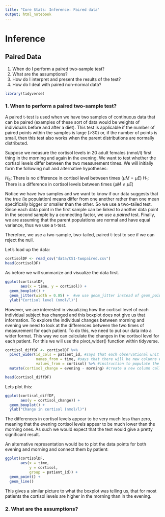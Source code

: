 ```yaml
---
title: "Core Stats: Inference: Paired data"
output: html_notebook
---
```


# Inference

## Paired Data

1) When do I perform a paired two-sample test?
2) What are the assumptions?
3) How do I interpret and present the results of the test?
4) How do I deal with paired non-normal data?

```r
library(tidyverse)
```


### 1. When to perform a paired two-sample test?
A paired t-test is used when we have two samples of continuous data that can be paired (examples of these sort of data would be weights of individuals before and after a diet). This test is applicable if the number of paired points within the samples is large (>30) or, if the number of points is small, then this test also works when the parent distributions are normally distributed.

Suppose we measure the cortisol levels in 20 adult females (nmol/l) first thing in the morning and again in the evening. We want to test whether the cortisol levels differ between the two measurement times. We will initially form the following null and alternative hypotheses:

$H_9$: There is no difference in cortisol level between times $(\mu M = \mu E)$
$H_1$: There is a difference in cortisol levels between times $(\mu M \neq \mu E)$

Notice we have two samples and we want to know if our data suggests that the true (ie population) means differ from one another rather than one mean specifically bigger or smaller than the other. So we use a two-tailed test. Since each data point in the first sample can be linked to another data point in the second sample by a connecting factor, we use a *paired* test. Finally, we are assuming that the parent populations are normal and have equal variance, thus we use a t-test.

Therefore, we use a two-sample, two-tailed, paired t-test to see if we can reject the null.

Let's load up the data:
```r
cortisolDF <- read_csv("data/CS1-twopaired.csv")
head(cortisolDF)
```

As before we will summarize and visualize the data first.

```r
ggplot(cortisolDF,
       aes(x = time, y = cortisol)) +
  geom_boxplot() +
  geom_jitter(width = 0.05) +  #we use geom_jitter instead of geom_point to add a small amount of variation in the points for better visibility and avoid overlapping points in the boxplot
  ylab("Cortisol level (nmol/l)")
```

However, we are interested in visualizing how the cortisol level of each individual subject has changed and this boxplot does not give us that information. To explore the individual changes between morning and evening we need to look at the differences between the two times of measurement for each patient. To do this, we need to put our data into a wider format. This way we can calculate the changes in the cortisol level for each patient. For this we will use the pivot_wider() function within tidyverse.

```r
cortisol_diffDF <- cortisolDF %>%
  pivot_wider(id_cols = patient_id, #says that each observational unit is determined by patient_id
              names_from = time, #says that there will be new columns with names from the 'time' column (here we only have morning and evening)
              values_from = cortisol) %>% #instruction to populate the new columns with the values coming from the 'cortisol' column
  mutate(cortisol_change = evening - morning) #create a new column called 'cortisol_change' that contains the difference between evening and morning measurements

head(cortisol_diffDF)
```

Lets plot this:
```r
ggplot(cortisol_diffDF,
       aes(y = cortisol_change)) +
  geom_boxplot() +
  ylab("Change in cortisol (nmol/l)")
```

The differences in cortisol levels appear to be very much less than zero, meaning that the evening cortisol levels appear to be much lower than the morning ones. As such we would expect that the test would give a pretty significant result.

An alternative representation would be to plot the data points for both evening and morning and connect them by patient:
```r
ggplot(cortisolDF,
       aes(x = time,
           y = cortisol,
           group = patient_id)) +
  geom_point() +
  geom_line()
```
This gives a similar picture to what the boxplot was telling us, that for most patients the cortisol levels are higher in the morning than in the evening.


### 2. What are the assumptions?
